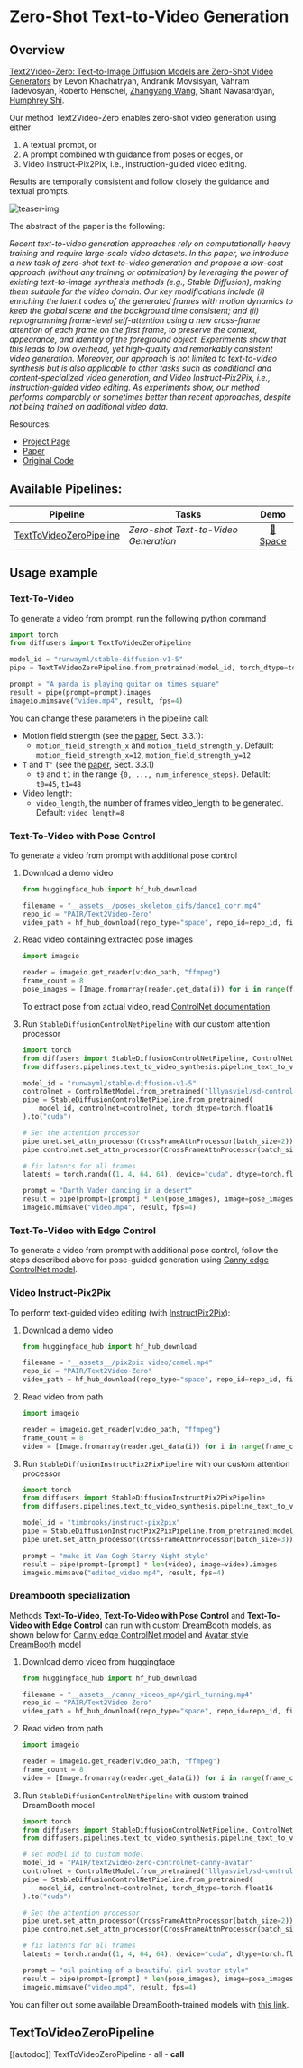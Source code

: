 <!--Copyright 2023 The HuggingFace Team. All rights reserved.

Licensed under the Apache License, Version 2.0 (the "License"); you may not use this file except in compliance with
the License. You may obtain a copy of the License at

http://www.apache.org/licenses/LICENSE-2.0

Unless required by applicable law or agreed to in writing, software distributed under the License is distributed on
an "AS IS" BASIS, WITHOUT WARRANTIES OR CONDITIONS OF ANY KIND, either express or implied. See the License for the
specific language governing permissions and limitations under the License.
-->

# Zero-Shot Text-to-Video Generation 

## Overview


[Text2Video-Zero: Text-to-Image Diffusion Models are Zero-Shot Video Generators](https://arxiv.org/abs/2303.13439) by
Levon Khachatryan,
Andranik Movsisyan,
Vahram Tadevosyan,
Roberto Henschel,
[Zhangyang Wang](https://www.ece.utexas.edu/people/faculty/atlas-wang), Shant Navasardyan, [Humphrey Shi](https://www.humphreyshi.com).

Our method Text2Video-Zero enables zero-shot video generation using either
1. A textual prompt, or
2. A prompt combined with guidance from poses or edges, or 
3. Video Instruct-Pix2Pix, i.e., instruction-guided video editing.

Results are temporally consistent and follow closely the guidance and textual prompts.

![teaser-img](https://huggingface.co/datasets/huggingface/documentation-images/resolve/main/diffusers/t2v_zero_teaser.png)

The abstract of the paper is the following:

*Recent text-to-video generation approaches rely on computationally heavy training and require large-scale video datasets. In this paper, we introduce a new task of zero-shot text-to-video generation and propose a low-cost approach (without any training or optimization) by leveraging the power of existing text-to-image synthesis methods (e.g., Stable Diffusion), making them suitable for the video domain.
Our key modifications include (i) enriching the latent codes of the generated frames with motion dynamics to keep the global scene and the background time consistent; and (ii) reprogramming frame-level self-attention using a new cross-frame attention of each frame on the first frame, to preserve the context, appearance, and identity of the foreground object.
Experiments show that this leads to low overhead, yet high-quality and remarkably consistent video generation. Moreover, our approach is not limited to text-to-video synthesis but is also applicable to other tasks such as conditional and content-specialized video generation, and Video Instruct-Pix2Pix, i.e., instruction-guided video editing.
As experiments show, our method performs comparably or sometimes better than recent approaches, despite not being trained on additional video data.*



Resources:

* [Project Page](https://text2video-zero.github.io/)
* [Paper](https://arxiv.org/abs/2303.13439)
* [Original Code](https://github.com/Picsart-AI-Research/Text2Video-Zero)


## Available Pipelines:

| Pipeline | Tasks | Demo
|---|---|:---:|
| [TextToVideoZeroPipeline](https://github.com/huggingface/diffusers/blob/main/src/diffusers/pipelines/text_to_video_synthesis/pipeline_text_to_video_zero.py) | *Zero-shot Text-to-Video Generation* | [🤗 Space](https://huggingface.co/spaces/PAIR/Text2Video-Zero)


## Usage example

### Text-To-Video

To generate a video from prompt, run the following python command
```python
import torch
from diffusers import TextToVideoZeroPipeline

model_id = "runwayml/stable-diffusion-v1-5"
pipe = TextToVideoZeroPipeline.from_pretrained(model_id, torch_dtype=torch.float16).to("cuda")

prompt = "A panda is playing guitar on times square"
result = pipe(prompt=prompt).images
imageio.mimsave("video.mp4", result, fps=4)
```
You can change these parameters in the pipeline call:
* Motion field strength (see the [paper](https://arxiv.org/abs/2303.13439), Sect. 3.3.1):
    * `motion_field_strength_x` and `motion_field_strength_y`. Default: `motion_field_strength_x=12`, `motion_field_strength_y=12`
* `T` and `T'` (see the [paper](https://arxiv.org/abs/2303.13439), Sect. 3.3.1)
    * `t0` and `t1` in the range `{0, ..., num_inference_steps}`. Default: `t0=45`, `t1=48`
* Video length:
    * `video_length`, the number of frames video_length to be generated. Default: `video_length=8`


### Text-To-Video with Pose Control
To generate a video from prompt with additional pose control

1. Download a demo video

    ```python
    from huggingface_hub import hf_hub_download

    filename = "__assets__/poses_skeleton_gifs/dance1_corr.mp4"
    repo_id = "PAIR/Text2Video-Zero"
    video_path = hf_hub_download(repo_type="space", repo_id=repo_id, filename=filename)
    ```


2. Read video containing extracted pose images
    ```python
    import imageio

    reader = imageio.get_reader(video_path, "ffmpeg")
    frame_count = 8
    pose_images = [Image.fromarray(reader.get_data(i)) for i in range(frame_count)]
    ```
    To extract pose from actual video, read [ControlNet documentation](./stable_diffusion/controlnet).

3. Run `StableDiffusionControlNetPipeline` with our custom attention processor

    ```python
    import torch
    from diffusers import StableDiffusionControlNetPipeline, ControlNetModel
    from diffusers.pipelines.text_to_video_synthesis.pipeline_text_to_video_zero import CrossFrameAttnProcessor

    model_id = "runwayml/stable-diffusion-v1-5"
    controlnet = ControlNetModel.from_pretrained("lllyasviel/sd-controlnet-openpose", torch_dtype=torch.float16)
    pipe = StableDiffusionControlNetPipeline.from_pretrained(
        model_id, controlnet=controlnet, torch_dtype=torch.float16
    ).to("cuda")

    # Set the attention processor
    pipe.unet.set_attn_processor(CrossFrameAttnProcessor(batch_size=2))
    pipe.controlnet.set_attn_processor(CrossFrameAttnProcessor(batch_size=2))

    # fix latents for all frames
    latents = torch.randn((1, 4, 64, 64), device="cuda", dtype=torch.float16).repeat(len(pose_images), 1, 1, 1)

    prompt = "Darth Vader dancing in a desert"
    result = pipe(prompt=[prompt] * len(pose_images), image=pose_images, latents=latents).images
    imageio.mimsave("video.mp4", result, fps=4)
    ```


### Text-To-Video with Edge Control

To generate a video from prompt with additional pose control,
follow the steps described above for pose-guided generation using [Canny edge ControlNet model](https://huggingface.co/lllyasviel/sd-controlnet-canny).


### Video Instruct-Pix2Pix

To perform text-guided video editing (with [InstructPix2Pix](./stable_diffusion/pix2pix)):

1. Download a demo video

    ```python
    from huggingface_hub import hf_hub_download

    filename = "__assets__/pix2pix video/camel.mp4"
    repo_id = "PAIR/Text2Video-Zero"
    video_path = hf_hub_download(repo_type="space", repo_id=repo_id, filename=filename)
    ```

2. Read video from path
    ```python
    import imageio

    reader = imageio.get_reader(video_path, "ffmpeg")
    frame_count = 8
    video = [Image.fromarray(reader.get_data(i)) for i in range(frame_count)]
    ```

3. Run `StableDiffusionInstructPix2PixPipeline` with our custom attention processor
    ```python
    import torch
    from diffusers import StableDiffusionInstructPix2PixPipeline
    from diffusers.pipelines.text_to_video_synthesis.pipeline_text_to_video_zero import CrossFrameAttnProcessor

    model_id = "timbrooks/instruct-pix2pix"
    pipe = StableDiffusionInstructPix2PixPipeline.from_pretrained(model_id, torch_dtype=torch.float16).to("cuda")
    pipe.unet.set_attn_processor(CrossFrameAttnProcessor(batch_size=3))

    prompt = "make it Van Gogh Starry Night style"
    result = pipe(prompt=[prompt] * len(video), image=video).images
    imageio.mimsave("edited_video.mp4", result, fps=4)
    ```


### Dreambooth specialization 

Methods **Text-To-Video**, **Text-To-Video with Pose Control** and **Text-To-Video with Edge Control**
can run with custom [DreamBooth](../training/dreambooth) models, as shown below for
[Canny edge ControlNet model](https://huggingface.co/lllyasviel/sd-controlnet-canny) and
[Avatar style DreamBooth](https://huggingface.co/PAIR/text2video-zero-controlnet-canny-avatar) model

1. Download demo video from huggingface

    ```python
    from huggingface_hub import hf_hub_download

    filename = "__assets__/canny_videos_mp4/girl_turning.mp4"
    repo_id = "PAIR/Text2Video-Zero"
    video_path = hf_hub_download(repo_type="space", repo_id=repo_id, filename=filename)
    ```

2. Read video from path
    ```python
    import imageio

    reader = imageio.get_reader(video_path, "ffmpeg")
    frame_count = 8
    video = [Image.fromarray(reader.get_data(i)) for i in range(frame_count)]
    ```

3. Run `StableDiffusionControlNetPipeline` with custom trained DreamBooth model
    ```python
    import torch
    from diffusers import StableDiffusionControlNetPipeline, ControlNetModel
    from diffusers.pipelines.text_to_video_synthesis.pipeline_text_to_video_zero import CrossFrameAttnProcessor

    # set model id to custom model
    model_id = "PAIR/text2video-zero-controlnet-canny-avatar"
    controlnet = ControlNetModel.from_pretrained("lllyasviel/sd-controlnet-canny", torch_dtype=torch.float16)
    pipe = StableDiffusionControlNetPipeline.from_pretrained(
        model_id, controlnet=controlnet, torch_dtype=torch.float16
    ).to("cuda")

    # Set the attention processor
    pipe.unet.set_attn_processor(CrossFrameAttnProcessor(batch_size=2))
    pipe.controlnet.set_attn_processor(CrossFrameAttnProcessor(batch_size=2))

    # fix latents for all frames
    latents = torch.randn((1, 4, 64, 64), device="cuda", dtype=torch.float16).repeat(len(pose_images), 1, 1, 1)

    prompt = "oil painting of a beautiful girl avatar style"
    result = pipe(prompt=[prompt] * len(pose_images), image=pose_images, latents=latents).images
    imageio.mimsave("video.mp4", result, fps=4)
    ```

You can filter out some available DreamBooth-trained models with [this link](https://huggingface.co/models?search=dreambooth).



## TextToVideoZeroPipeline
[[autodoc]] TextToVideoZeroPipeline
	- all
	- __call__